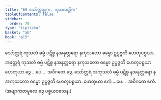 ```yaml
---
title: "69 သော်တ္တရဒုက, ကုသလတ္တိက"
tableOfContents: false
sidebar:
  order: 70
type: "tipitaka"
basket: "ab"
book: "p15"
---
```



<DynamicBreadcrumb />

<Division number="78" book="p15" e="ch" v="40" p="236">

<Paragraph number="209" book="p15">
သော်တ္တရံ ကုသလံ ဓမ္မံ ပဋိစ္စ နအနုတ္တရော နကုသလော ဓမ္မော ဥပ္ပဇ္ဇတိ ဟေတုပစ္စယာ. အနုတ္တရံ ကုသလံ ဓမ္မံ ပဋိစ္စ နအနုတ္တရော နကုသလော ဓမ္မော ဥပ္ပဇ္ဇတိ ဟေတုပစ္စယာ. ဟေတုယာ ဒွေ …ပေ…  အဝိဂတေ ဒွေ.
</Paragraph>

<Paragraph number="210" book="p15">
သော်တ္တရံ အကုသလံ ဓမ္မံ ပဋိစ္စ နအနုတ္တရော နအကုသလော ဓမ္မော ဥပ္ပဇ္ဇတိ ဟေတုပစ္စယာ. ဟေတုယာ ဧကံ …ပေ…  အဝိဂတေ ဧကံ. (အဗျာကတမူလေ ဒွေ ပစ္စယဝသေန.)
</Paragraph>
</Division>